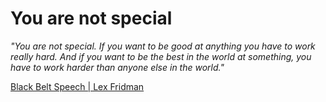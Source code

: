 
# You are not special

_"You are not special. If you want to be good at anything you have to work really hard. And if you want to be the best in the world at something, you have to work harder than anyone else in the world."_

[Black Belt Speech | Lex Fridman](https://www.youtube.com/watch?v=bCA54RIkpTo)
